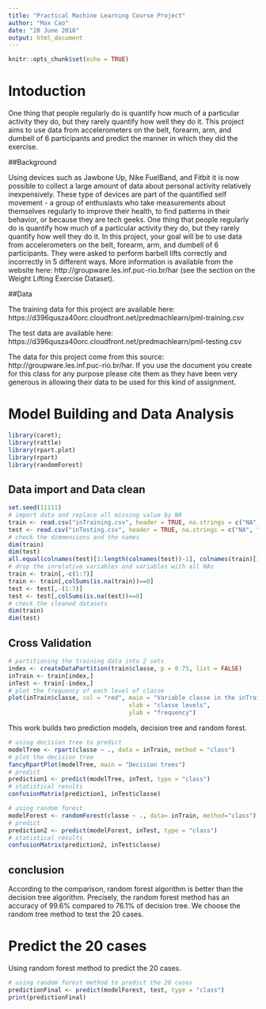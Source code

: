 ```yaml
---
title: "Practical Machine Learning Course Project"
author: "Max Cao"
date: "20 June 2016"
output: html_document
---
```


```r
knitr::opts_chunk$set(echo = TRUE)
```
# Intoduction

One thing that people regularly do is quantify how much of a particular activity they do, but they rarely quantify how well they do it. This project aims to use data from accelerometers on the belt, forearm, arm, and dumbell of 6 participants and predict the manner in which they did the exercise.

##Background

Using devices such as Jawbone Up, Nike FuelBand, and Fitbit it is now possible to collect a large amount of data about personal activity relatively inexpensively. These type of devices are part of the quantified self movement - a group of enthusiasts who take measurements about themselves regularly to improve their health, to find patterns in their behavior, or because they are tech geeks. One thing that people regularly do is quantify how much of a particular activity they do, but they rarely quantify how well they do it. In this project, your goal will be to use data from accelerometers on the belt, forearm, arm, and dumbell of 6 participants. They were asked to perform barbell lifts correctly and incorrectly in 5 different ways. More information is available from the website here: http://groupware.les.inf.puc-rio.br/har (see the section on the Weight Lifting Exercise Dataset).

##Data

The training data for this project are available here:
https://d396qusza40orc.cloudfront.net/predmachlearn/pml-training.csv

The test data are available here:
https://d396qusza40orc.cloudfront.net/predmachlearn/pml-testing.csv


The data for this project come from this source: http://groupware.les.inf.puc-rio.br/har. If you use the document you create for this class for any purpose please cite them as they have been very generous in allowing their data to be used for this kind of assignment.

# Model Building and Data Analysis

```r
library(caret); 
library(rattle)
library(rpart.plot)
library(rpart)
library(randomForest)
```
## Data import and Data clean

```r
set.seed(11111)
# import data and replace all missing value by NA
train <- read.csv("inTraining.csv", header = TRUE, na.strings = c("NA", "#DIV/0!", ""))
test <- read.csv("inTesting.csv", header = TRUE, na.strings = c("NA", "#DIV/0!", ""))
# check the dimmensions and the names 
dim(train)
dim(test)
all.equal(colnames(test)[1:length(colnames(test))-1], colnames(train)[1:length(colnames(train))-1])
# drop the inrelative variables and variables with all NAs
train <- train[,-c(1:7)]
train <- train[,colSums(is.na(train))==0]
test <- test[,-(1:7)]
test <- test[,colSums(is.na(test))==0]
# check the cleaned datasets
dim(train)
dim(test)
```
## Cross Validation

```r
# partitioning the training data into 2 sets
index <- createDataPartition(train$classe, p = 0.75, list = FALSE)
inTrain <- train[index,]
inTest <- train[-index,]
# plot the frequency of each level of classe 
plot(inTrain$classe, col = "red", main = "Variable classe in the inTrain dataset",
                                  xlab = "classe levels",
                                  ylab = "frequency")

```
This work builds two prediction models, decision tree and random forest.

```r
# using decision tree to predict 
modelTree <- rpart(classe ~ ., data = inTrain, method = "class")
# plot the decision tree
fancyRpartPlot(modelTree, main = "Decision trees")
# predict
prediction1 <- predict(modelTree, inTest, type = "class")
# statistical results
confusionMatrix(prediction1, inTest$classe)

```

```r
# using random forest
modelForest <- randomForest(classe ~ ., data= inTrain, method="class")
# predict
prediction2 <- predict(modelForest, inTest, type = "class")
# statistical results
confusionMatrix(prediction2, inTest$classe)

```
## conclusion

According to the comparison, random forest algorithm is better than the decision tree algorithm.
Precisely, the random forest method has an accuracy of 99.6% compared to 76.1% of decision tree.
We choose the random tree method to test the 20 cases.

# Predict the 20 cases

Using random forest method to predict the 20 cases.

```r
# using random forest method to predict the 20 cases
predictionFinal <- predict(modelForest, test, type = "class")
print(predictionFinal)

```











